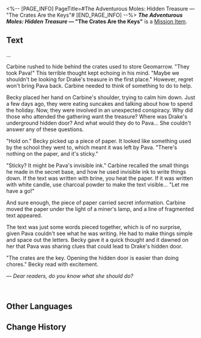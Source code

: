 <%-- [PAGE_INFO]
PageTitle=#The Adventurous Moles: Hidden Treasure — "The Crates Are the Keys"#
[END_PAGE_INFO] --%>
{{Item Infobox
|title       = ''The Adventurous Moles: Hidden Treasure'' &mdash; "The Crates Are the Keys"
|id          = 140172
|image       = Item Jarilo-VI Readable.png{{subst:void|<!--$UPLOAD:<<SpriteOutput/ItemFigures/190002.png>-<Item Jarilo-VI Readable.png>-<Item Icons>>-->}}
|type        = Mission Item
|invCategory = Missions
|rarity      = 3
|effect      = 
|description = A few pages from a children's adventure book very popular in Belobog.
}}
{{Description|''"The Moles, the Moles, are brilliant and strong! The Moles, the Moles, take the reins!"''}}
'''''The Adventurous Moles: Hidden Treasure'' &mdash; "The Crates Are the Keys"''' is a [[Mission Item]].

==Text==
<div align="center">{{Color|Keyword|"The Crates Are the Keys"}}</div>
...

Carbine rushed to hide behind the crates used to store Geomarrow. "They took Pava!" This terrible thought kept echoing in his mind. "Maybe we shouldn't be looking for Drake's treasure in the first place." However, regret won't bring Pava back. Carbine needed to think of something to do to help.

Becky placed her hand on Carbine's shoulder, trying to calm him down. Just a few days ago, they were eating suncakes and talking about how to spend the holiday. Now, they were involved in an unexpected conspiracy. Why did those who attended the gathering want the treasure? Where was Drake's underground hidden door? And what would they do to Pava... She couldn't answer any of these questions.

"Hold on." Becky picked up a piece of paper. It looked like something used by the school they went to, which meant it was left by Pava. "There's nothing on the paper, and it's sticky."

"Sticky? It might be Pava's invisible ink." Carbine recalled the small things he made in the secret base, and how he used invisible ink to write things down. If the text was written with brine, you heat the paper. If it was written with white candle, use charcoal powder to make the text visible... "Let me have a go!"

And sure enough, the piece of paper carried secret information. Carbine moved the paper under the light of a miner's lamp, and a line of fragmented text appeared.

{{Color|h|nobold=1|"Shelves, crates, arrange, same."}}

The text was just some words pieced together, which is of no surprise, given Pava couldn't see what he was writing. He had to make things simple and space out the letters. Becky gave it a quick thought and it dawned on her that Pava was sharing clues that could lead to Drake's hidden door.

"The crates are the key. Opening the hidden door is easier than doing chores." Becky read with excitement.

''&mdash; Dear readers, do you know what she should do?''

{{Color|h|nobold=1|''Mole Tip: ''}}<br />{{Color|h|nobold=1|''If you pay close attention to the shelves on both sides, you'll be able to figure out the answer on your own.''}}

==Other Languages==
{{Other Languages
|en   = ''The Adventurous Moles: Hidden Treasure'' &mdash; "The Crates Are the Keys"
|zhs  = 《冒险鼹鼠队：隐形的宝藏》「货箱便是钥匙」
|zht  = 《冒險鼴鼠隊：隱形的寶藏》「貨箱便是鑰匙」
|ja   = 『モグラ冒険隊・見えない宝物』「箱がカギだ」
|ko   = ≪두더지 모험단: 숨겨진 보물≫ 「화물 상자가 관건」
|es   = Las cajas son las llaves - «Los topos aventureros: el tesoro invisible»
|fr   = ''Les Taupes aventurières&nbsp;: Le trésor caché'' &mdash; «&nbsp;Les caisses sont les clés&nbsp;»
|ru   = Кроты-приключенцы: Спрятанное сокровище. Ящики - это ключи
|th   = "การผจญภัยของแก๊งตัวตุ่น: สมบัติเร้นลับ" - กล่องสินค้าคือกุญแจ
|vi   = "Đội Chuột Chũi Phiêu Lưu: Kho Báu Ẩn Giấu" - "Thùng Hàng Chính Là Chìa Khóa"
|de   = „Die abenteuerlustigen Maulwürfe: Verborgener Schatz“ – Die Kisten sind der Schlüssel
|id   = "Petualang The Moles: Harta Karun Tersembunyi" &mdash; Peti Adalah Kunci
|pt   = "As Toupeiras Aventureiras: Tesouro Escondido" – "As Caixas São as Chaves"
}}

==Change History==
{{Change History|1.0}}